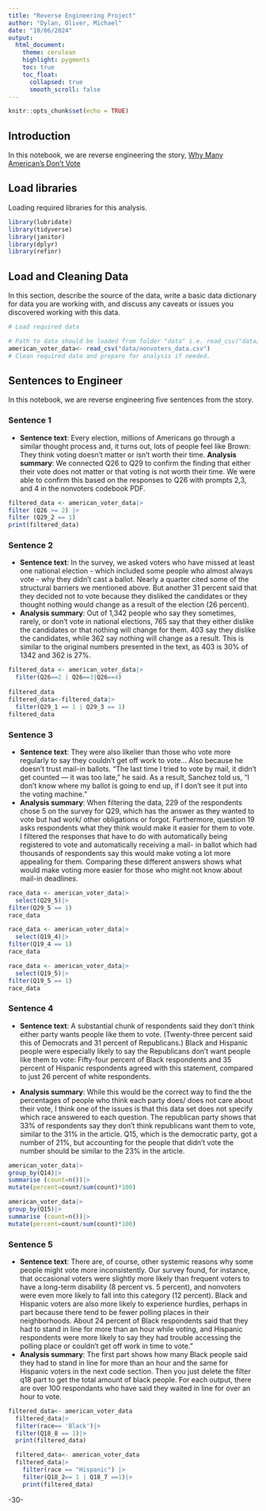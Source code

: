 ```yaml
---
title: "Reverse Engineering Project"
author: "Dylan, Oliver, Michael"
date: "10/06/2024"
output:
  html_document:
    theme: cerulean
    highlight: pygments
    toc: true
    toc_float:
      collapsed: true
      smooth_scroll: false
---
```


```r
knitr::opts_chunk$set(echo = TRUE)
```

## Introduction 

In this notebook, we are reverse engineering the story, [Why Many American's Don't Vote ](https://projects.fivethirtyeight.com/non-voters-poll-2020-election/)

## Load libraries

Loading required libraries for this analysis.

```r
library(lubridate)
library(tidyverse)
library(janitor)
library(dplyr)
library(refinr)

```

## Load and Cleaning Data

In this section, describe the source of the data, write a basic data dictionary for data you are working with, and discuss any caveats or issues you discovered working with this data. 

```r
# Load required data

# Path to data should be loaded from folder "data" i.e. read_csv("data/name_of_data.csv")
american_voter_data<- read_csv("data/nonvoters_data.csv")
# Clean required data and prepare for analysis if needed. 


```

## Sentences to Engineer
In this notebook, we are reverse engineering five sentences from the story.

### Sentence 1

* **Sentence text**: Every election, millions of Americans go through a similar thought process and, it turns out, lots of people feel like Brown: They think voting doesn't matter or isn't worth their time.
**Analysis summary**: We connected Q26 to Q29 to confirm the finding that either their vote does not matter or that voting is not worth their time. We were able to confirm this based on the responses to Q26 with prompts 2,3, and 4 in the nonvoters codebook PDF.

```r

filtered_data <- american_voter_data|>
filter (Q26 >= 2) |>
filter (Q29_2 == 1)
print(filtered_data)


```

### Sentence 2

* **Sentence text**: In the survey, we asked voters who have missed at least one national election - which included some people who almost always vote - why they didn't cast a ballot. Nearly a quarter cited some of the structural barriers we mentioned above. But another 31 percent said that they decided not to vote because they disliked the candidates or they thought nothing would change as a result of the election (26 percent).
* **Analysis summary**: Out of 1,342 people who say they sometimes, rarely, or don't vote in national elections, 765 say that they either dislike the candidates or that nothing will change for them. 403 say they dislike the candidates, while 362 say nothing will change as a result. This is
similar to the original numbers presented in the text, as 403 is 30% of 1342 and 362 is 27%.

```r
filtered_data <- american_voter_data|>
  filter(Q26==2 | Q26==3|Q26==4)
                    
filtered_data
filtered_data<-filtered_data|>
  filter(Q29_1 == 1 | Q29_3 == 1)
filtered_data
```

### Sentence 3

* **Sentence text**: They were also likelier than those who vote more regularly to say they couldn’t get off work to vote...
Also because he doesn’t trust mail-in ballots. “The last time I tried to vote by mail, it didn’t get counted — it was too late,” he said. As a result, Sanchez told us, “I don't know where my ballot is going to end up, if I don't see it put into the voting machine.”
* **Analysis summary**: When filtering the data, 229 of the respondents chose 5 on the survey for Q29, which has the answer as they wanted to vote but had work/ other obligations or forgot. Furthermore, question 19 asks respondents what they think would make it easier for them to vote. I filtered the responses that have to do with automatically being registered to vote and automatically receiving a mail- in ballot which had thousands of respondents say this would make voting a lot more appealing for them. Comparing these different answers shows what would make voting more easier for those who might not know about mail-in deadlines.

```r

race_data <- american_voter_data|>
  select(Q29_5)|>
filter(Q29_5 == 1)
race_data
```


```r
race_data <- american_voter_data|>
  select(Q19_4)|>
filter(Q19_4 == 1)
race_data
```

```r
race_data <- american_voter_data|>
  select(Q19_5)|>
filter(Q19_5 == 1)
race_data
```


### Sentence 4

* **Sentence text**: A substantial chunk of respondents said they don’t think either party wants people like them to vote. (Twenty-three percent said this of Democrats and 31 percent of Republicans.) Black and Hispanic people were especially likely to say the Republicans don’t want people like them to vote: Fifty-four percent of Black respondents and 35 percent of Hispanic respondents agreed with this statement, compared to just 26 percent of white respondents.

* **Analysis summary**: While this would be the correct way to find the the percentages of people who think each party does/ does not care about their vote, I think one of the issues is that this data set does not specify which race answered to each question. The republican party shows that 33% of respondents say they don't think republicans want them to vote, similar to the 31% in the article. Q15, which is the democratic party, got a number of 21%, but accounting for the people that didn't vote the number should be similar to the 23% in the article.

```r
american_voter_data|>
group_by(Q14)|>
summarise (count=n())|>
mutate(percent=count/sum(count)*100)
```

```r
american_voter_data|>
group_by(Q15)|>
summarise (count=n())|>
mutate(percent=count/sum(count)*100)
```

### Sentence 5

* **Sentence text**: There are, of course, other systemic reasons why some people might vote more inconsistently. Our survey found, for instance, that occasional voters were slightly more likely than frequent voters to have a long-term disability (8 percent vs. 5 percent), and nonvoters were even more likely to fall into this category (12 percent). Black and Hispanic voters are also more likely to experience hurdles, perhaps in part because there tend to be fewer polling places in their neighborhoods. About 24 percent of Black respondents said that they had to stand in line for more than an hour while voting, and Hispanic respondents were more likely to say they had trouble accessing the polling place or couldn’t get off work in time to vote.”
* **Analysis summary**: The first part shows how many Black people said they had to stand in line for more than an hour and the same for Hispanic voters in the next code section. Then you just delete the filter q18 part to get the total amount of black people. For each output, there are over 100 respondants who have said they waited in line for over an hour to vote. 

```r
filtered_data<- american_voter_data
  filtered_data|>
  filter(race== 'Black')|>
  filter(Q18_8 == 1)|>
  print(filtered_data)

  filtered_data<- american_voter_data
  filtered_data|>
    filter(race == "Hispanic") |>
    filter(Q18_2== 1 | Q18_7 ==1)|>
    print(filtered_data)
```

-30-